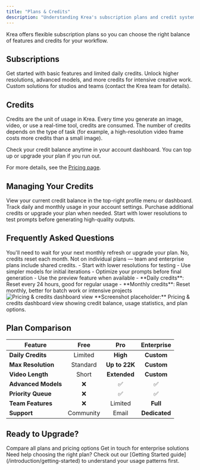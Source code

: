 ```yaml
---
title: "Plans & Credits"
description: "Understanding Krea's subscription plans and credit system"
---
```


Krea offers flexible subscription plans so you can choose the right balance of features and credits for your workflow.

## Subscriptions

<CardGroup cols={3}>
  <Card title="Free Plan" icon="gift">
    Get started with basic features and limited daily credits.
  </Card>
  
  <Card title="Pro Plans" icon="star">
    Unlock higher resolutions, advanced models, and more credits for intensive creative work.
  </Card>
  
  <Card title="Enterprise" icon="building">
    Custom solutions for studios and teams (contact the Krea team for details).
  </Card>
</CardGroup>

## Credits

Credits are the unit of usage in Krea. Every time you generate an image, video, or use a real-time tool, credits are consumed. The number of credits depends on the type of task (for example, a high-resolution video frame costs more credits than a small image).

<Info>
Check your credit balance anytime in your account dashboard.
</Info>

<Tip>
You can top up or upgrade your plan if you run out.
</Tip>

For more details, see the [Pricing page](https://krea.ai/pricing).

## Managing Your Credits

<Steps>
  <Step title="Check Balance">
    View your current credit balance in the top-right profile menu or dashboard.
  </Step>
  
  <Step title="Monitor Usage">
    Track daily and monthly usage in your account settings.
  </Step>
  
  <Step title="Top Up">
    Purchase additional credits or upgrade your plan when needed.
  </Step>
  
  <Step title="Optimize Usage">
    Start with lower resolutions to test prompts before generating high-quality outputs.
  </Step>
</Steps>

## Frequently Asked Questions

<AccordionGroup>
  <Accordion title="What happens if I run out of credits?">
    You'll need to wait for your next monthly refresh or upgrade your plan.
  </Accordion>
  
  <Accordion title="Do unused credits roll over?">
    No, credits reset each month.
  </Accordion>
  
  <Accordion title="Can I share credits with teammates?">
    Not on individual plans — team and enterprise plans include shared credits.
  </Accordion>
  
  <Accordion title="How can I reduce credit usage?">
    - Start with lower resolutions for testing
    - Use simpler models for initial iterations
    - Optimize your prompts before final generation
    - Use the preview feature when available
  </Accordion>
  
  <Accordion title="What's the difference between daily and monthly credits?">
    - **Daily credits**: Reset every 24 hours, good for regular usage
    - **Monthly credits**: Reset monthly, better for batch work or intensive projects
  </Accordion>
</AccordionGroup>

<Frame>
  <img src="/images/plans-credits/pricing-dashboard.png" alt="Pricing & credits dashboard view" />
</Frame>

<Note>
**Screenshot placeholder:** Pricing & credits dashboard view showing credit balance, usage statistics, and plan options.
</Note>

## Plan Comparison

<div className="flex justify-center items-center w-full my-8">
  <div className="w-full max-w-3xl mx-auto">

| Feature | Free | **Pro** | **Enterprise** |
|---------|:----:|:----------:|:------------------:|
| **Daily Credits** | Limited | **High** | **Custom** |
| **Max Resolution** | Standard | **Up to 22K** | **Custom** |
| **Video Length** | Short | **Extended** | **Custom** |
| **Advanced Models** | ❌ | ✅ | ✅ |
| **Priority Queue** | ❌ | ✅ | ✅ |
| **Team Features** | ❌ | Limited | **Full** |
| **Support** | Community | Email | **Dedicated** |

  </div>
</div>

## Ready to Upgrade?

<CardGroup cols={2}>
  <Card title="View Pricing" icon="credit-card" href="https://krea.ai/pricing">
    Compare all plans and pricing options
  </Card>
  
  <Card title="Contact Sales" icon="phone" href="mailto:sales@krea.ai">
    Get in touch for enterprise solutions
  </Card>
</CardGroup>

<Info>
Need help choosing the right plan? Check out our [Getting Started guide](/introduction/getting-started) to understand your usage patterns first.
</Info>